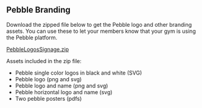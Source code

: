 ## Pebble Branding

Download the zipped file below to get the Pebble logo and other branding assets. You can use these to let your members know that your gym is using the Pebble platform.

[PebbleLogosSignage.zip](https://pebble-branding.s3.amazonaws.com/PebbleLogosSignage.zip)

Assets included in the zip file:

- Pebble single color logos in black and white (SVG)
- Pebble logo (png and svg)
- Pebble logo and name (png and svg)
- Pebble horizontal logo and name (svg)
- Two pebble posters (pdfs)
